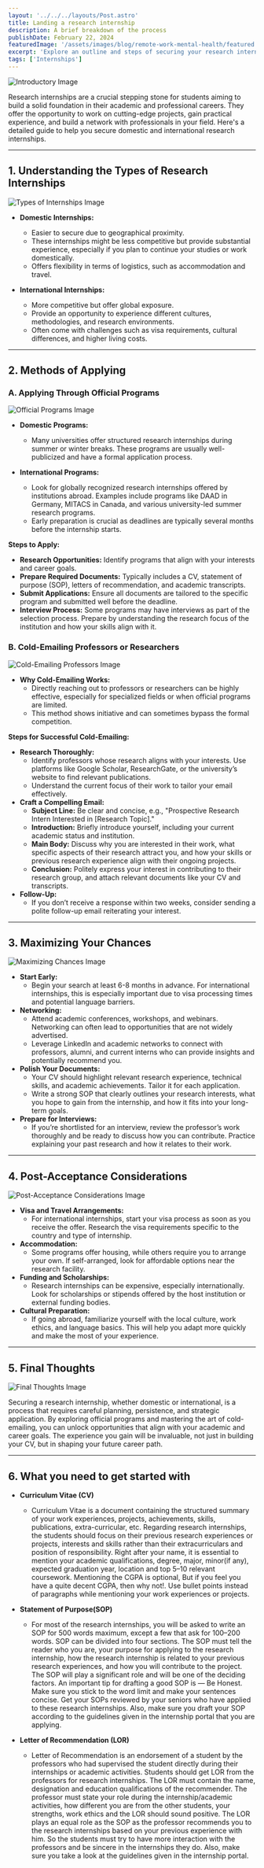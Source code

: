 ```yaml
---
layout: '../../../layouts/Post.astro'
title: Landing a research internship
description: A brief breakdown of the process
publishDate: February 22, 2024
featuredImage: '/assets/images/blog/remote-work-mental-health/featured.jpg'
excerpt: 'Explore an outline and steps of securing your research internship'
tags: ['Internships']
---
```



![Introductory Image](./public/assets/images\blog\research-internships\featured.jpg)

Research internships are a crucial stepping stone for students aiming to build a solid foundation in their academic and professional careers. They offer the opportunity to work on cutting-edge projects, gain practical experience, and build a network with professionals in your field. Here's a detailed guide to help you secure domestic and international research internships.

---

## 1. Understanding the Types of Research Internships

![Types of Internships Image](./public/assets/images\blog\research-internships\featured.jpg)

- **Domestic Internships:**
  - Easier to secure due to geographical proximity.
  - These internships might be less competitive but provide substantial experience, especially if you plan to continue your studies or work domestically.
  - Offers flexibility in terms of logistics, such as accommodation and travel.

- **International Internships:**
  - More competitive but offer global exposure.
  - Provide an opportunity to experience different cultures, methodologies, and research environments.
  - Often come with challenges such as visa requirements, cultural differences, and higher living costs.

---

## 2. Methods of Applying

### A. Applying Through Official Programs

![Official Programs Image](./public/assets/images\blog\research-internships\featured.jpg)

- **Domestic Programs:**
  - Many universities offer structured research internships during summer or winter breaks. These programs are usually well-publicized and have a formal application process.

- **International Programs:**
  - Look for globally recognized research internships offered by institutions abroad. Examples include programs like DAAD in Germany, MITACS in Canada, and various university-led summer research programs.
  - Early preparation is crucial as deadlines are typically several months before the internship starts.

**Steps to Apply:**
- **Research Opportunities:** Identify programs that align with your interests and career goals.
- **Prepare Required Documents:** Typically includes a CV, statement of purpose (SOP), letters of recommendation, and academic transcripts.
- **Submit Applications:** Ensure all documents are tailored to the specific program and submitted well before the deadline.
- **Interview Process:** Some programs may have interviews as part of the selection process. Prepare by understanding the research focus of the institution and how your skills align with it.

### B. Cold-Emailing Professors or Researchers

![Cold-Emailing Professors Image](./public/assets/images\blog\research-internships\featured.jpg)

- **Why Cold-Emailing Works:**
  - Directly reaching out to professors or researchers can be highly effective, especially for specialized fields or when official programs are limited.
  - This method shows initiative and can sometimes bypass the formal competition.

**Steps for Successful Cold-Emailing:**
- **Research Thoroughly:**
  - Identify professors whose research aligns with your interests. Use platforms like Google Scholar, ResearchGate, or the university’s website to find relevant publications.
  - Understand the current focus of their work to tailor your email effectively.
- **Craft a Compelling Email:**
  - **Subject Line:** Be clear and concise, e.g., "Prospective Research Intern Interested in [Research Topic]."
  - **Introduction:** Briefly introduce yourself, including your current academic status and institution.
  - **Main Body:** Discuss why you are interested in their work, what specific aspects of their research attract you, and how your skills or previous research experience align with their ongoing projects.
  - **Conclusion:** Politely express your interest in contributing to their research group, and attach relevant documents like your CV and transcripts.
- **Follow-Up:**
  - If you don’t receive a response within two weeks, consider sending a polite follow-up email reiterating your interest.

---

## 3. Maximizing Your Chances

![Maximizing Chances Image](./public/assets/images\blog\research-internships\featured.jpg)

- **Start Early:**
  - Begin your search at least 6-8 months in advance. For international internships, this is especially important due to visa processing times and potential language barriers.
- **Networking:**
  - Attend academic conferences, workshops, and webinars. Networking can often lead to opportunities that are not widely advertised.
  - Leverage LinkedIn and academic networks to connect with professors, alumni, and current interns who can provide insights and potentially recommend you.
- **Polish Your Documents:**
  - Your CV should highlight relevant research experience, technical skills, and academic achievements. Tailor it for each application.
  - Write a strong SOP that clearly outlines your research interests, what you hope to gain from the internship, and how it fits into your long-term goals.
- **Prepare for Interviews:**
  - If you’re shortlisted for an interview, review the professor’s work thoroughly and be ready to discuss how you can contribute. Practice explaining your past research and how it relates to their work.

---

## 4. Post-Acceptance Considerations

![Post-Acceptance Considerations Image](./public/assets/images\blog\research-internships\featured.jpg)

- **Visa and Travel Arrangements:**
  - For international internships, start your visa process as soon as you receive the offer. Research the visa requirements specific to the country and type of internship.
- **Accommodation:**
  - Some programs offer housing, while others require you to arrange your own. If self-arranged, look for affordable options near the research facility.
- **Funding and Scholarships:**
  - Research internships can be expensive, especially internationally. Look for scholarships or stipends offered by the host institution or external funding bodies.
- **Cultural Preparation:**
  - If going abroad, familiarize yourself with the local culture, work ethics, and language basics. This will help you adapt more quickly and make the most of your experience.

---

## 5. Final Thoughts

![Final Thoughts Image](./public/assets/images\blog\research-internships\featured.jpg)

Securing a research internship, whether domestic or international, is a process that requires careful planning, persistence, and strategic application. By exploring official programs and mastering the art of cold-emailing, you can unlock opportunities that align with your academic and career goals. The experience you gain will be invaluable, not just in building your CV, but in shaping your future career path.

--- 

## 6. What you need to get started with 

- **Curriculum Vitae (CV)**
  - Curriculum Vitae is a document containing the structured summary of your work experiences, projects, achievements, skills, publications, extra-curricular, etc. Regarding research internships, the students should focus on their previous research experiences or projects, interests and skills rather than their extracurriculars and position of responsibility. Right after your name, it is essential to mention your academic qualifications, degree, major, minor(if any), expected graduation year, location and top 5–10 relevant coursework. Mentioning the CGPA is optional, But if you feel you have a quite decent CGPA, then why not!. Use bullet points instead of paragraphs while mentioning your work experiences or projects.

- **Statement of Purpose(SOP)**
  - For most of the research internships, you will be asked to write an SOP for 500 words maximum, except a few that ask for 100–200 words. SOP can be divided into four sections. The SOP must tell the reader who you are, your purpose for applying to the research internship, how the research internship is related to your previous research experiences, and how you will contribute to the project. The SOP will play a significant role and will be one of the deciding factors. An important tip for drafting a good SOP is — Be Honest. Make sure you stick to the word limit and make your sentences concise. Get your SOPs reviewed by your seniors who have applied to these research internships. Also, make sure you draft your SOP according to the guidelines given in the internship portal that you are applying.

- **Letter of Recommendation (LOR)**
  - Letter of Recommendation is an endorsement of a student by the professors who had supervised the student directly during their internships or academic activities. Students should get LOR from the professors for research internships. The LOR must contain the name, designation and education qualifications of the recommender. The professor must state your role during the internship/academic activities, how different you are from the other students, your strengths, work ethics and the LOR should sound positive. The LOR plays an equal role as the SOP as the professor recommends you to the research internships based on your previous experience with him. So the students must try to have more interaction with the professors and be sincere in the internships they do. Also, make sure you take a look at the guidelines given in the internship portal.